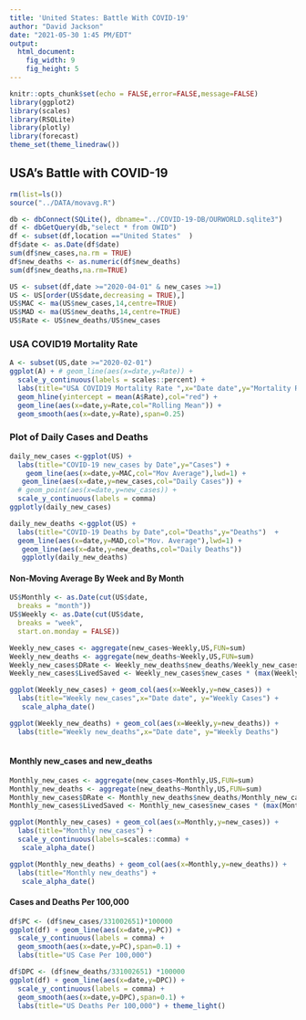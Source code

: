 ```yaml
---
title: 'United States: Battle With COVID-19'
author: "David Jackson"
date: "2021-05-30 1:45 PM/EDT"
output: 
  html_document:
    fig_width: 9
    fig_height: 5
---
```


```r
knitr::opts_chunk$set(echo = FALSE,error=FALSE,message=FALSE)
library(ggplot2)
library(scales)
library(RSQLite)
library(plotly)
library(forecast)
theme_set(theme_linedraw())
```

## USA's Battle with COVID-19

```r
rm(list=ls())
source("../DATA/movavg.R")

db <- dbConnect(SQLite(), dbname="../COVID-19-DB/OURWORLD.sqlite3")
df <- dbGetQuery(db,"select * from OWID")
df <- subset(df,location =="United States"  )
df$date <- as.Date(df$date)
sum(df$new_cases,na.rm = TRUE)
df$new_deaths <- as.numeric(df$new_deaths)
sum(df$new_deaths,na.rm=TRUE)

```
```r
US <- subset(df,date >="2020-04-01" & new_cases >=1)
US <- US[order(US$date,decreasing = TRUE),]
US$MAC <- ma(US$new_cases,14,centre=TRUE)
US$MAD <- ma(US$new_deaths,14,centre=TRUE)
US$Rate <- US$new_deaths/US$new_cases
```

### USA COVID19 Mortality Rate

```r
A <- subset(US,date >="2020-02-01")
ggplot(A) + # geom_line(aes(x=date,y=Rate)) +
  scale_y_continuous(labels = scales::percent) +
  labs(title="USA COVID19 Mortality Rate ",x="Date date",y="Mortality Rate") +
  geom_hline(yintercept = mean(A$Rate),col="red") +
  geom_line(aes(x=date,y=Rate,col="Rolling Mean")) +
  geom_smooth(aes(x=date,y=Rate),span=0.25)

```

### Plot of Daily Cases and Deaths

```r
daily_new_cases <-ggplot(US) + 
  labs(title="COVID-19 new_cases by Date",y="Cases") +
    geom_line(aes(x=date,y=MAC,col="Mov Average"),lwd=1) +
   geom_line(aes(x=date,y=new_cases,col="Daily Cases")) +
  # geom_point(aes(x=date,y=new_cases)) +
  scale_y_continuous(labels = comma)
ggplotly(daily_new_cases)
```
```r
daily_new_deaths <-ggplot(US) + 
  labs(title="COVID-19 Deaths by Date",col="Deaths",y="Deaths")  +
  geom_line(aes(x=date,y=MAD,col="Mov. Average"),lwd=1) +
   geom_line(aes(x=date,y=new_deaths,col="Daily Deaths")) 
   ggplotly(daily_new_deaths)

```

#### Non-Moving Average By Week and By Month

```r
US$Monthly <- as.Date(cut(US$date,
  breaks = "month"))
US$Weekly <- as.Date(cut(US$date,
  breaks = "week",
  start.on.monday = FALSE))

```
```r
Weekly_new_cases <- aggregate(new_cases~Weekly,US,FUN=sum)
Weekly_new_deaths <- aggregate(new_deaths~Weekly,US,FUN=sum)
Weekly_new_cases$DRate <- Weekly_new_deaths$new_deaths/Weekly_new_cases$new_cases
Weekly_new_cases$LivedSaved <- Weekly_new_cases$new_cases * (max(Weekly_new_cases$DRate) - Weekly_new_cases$DRate) 

```
```r
ggplot(Weekly_new_cases) + geom_col(aes(x=Weekly,y=new_cases)) + 
  labs(title="Weekly new_cases",x="Date date", y="Weekly Cases") +
   scale_alpha_date()

ggplot(Weekly_new_deaths) + geom_col(aes(x=Weekly,y=new_deaths)) + 
  labs(title="Weekly new_deaths",x="Date date", y="Weekly Deaths") 
  
``` 


#### Monthly new_cases and new_deaths

```r

Monthly_new_cases <- aggregate(new_cases~Monthly,US,FUN=sum)
Monthly_new_deaths <- aggregate(new_deaths~Monthly,US,FUN=sum)
Monthly_new_cases$DRate <- Monthly_new_deaths$new_deaths/Monthly_new_cases$new_cases
Monthly_new_cases$LivedSaved <- Monthly_new_cases$new_cases * (max(Monthly_new_cases$DRate) - Monthly_new_cases$DRate) * 100
```
```r
ggplot(Monthly_new_cases) + geom_col(aes(x=Monthly,y=new_cases)) +
  labs(title="Monthly new_cases") +
  scale_y_continuous(labels=scales::comma) +
   scale_alpha_date()

ggplot(Monthly_new_deaths) + geom_col(aes(x=Monthly,y=new_deaths)) +
  labs(title="Monthly new_deaths") +
   scale_alpha_date()
```

#### Cases and Deaths Per 100,000

```r
df$PC <- (df$new_cases/331002651)*100000
ggplot(df) + geom_line(aes(x=date,y=PC)) +
  scale_y_continuous(labels = comma) +
  geom_smooth(aes(x=date,y=PC),span=0.1) +
  labs(title="US Case Per 100,000")
```
```r
df$DPC <- (df$new_deaths/331002651) *100000
ggplot(df) + geom_line(aes(x=date,y=DPC)) +
  scale_y_continuous(labels = comma) +
  geom_smooth(aes(x=date,y=DPC),span=0.1) +
  labs(title="US Deaths Per 100,000") + theme_light()
```